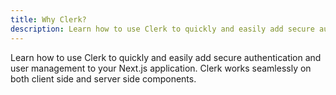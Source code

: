 ```yaml
---
title: Why Clerk?
description: Learn how to use Clerk to quickly and easily add secure authentication and user management to your Next.js application. Clerk works seamlessly on both client side and server side components.
---
```


Learn how to use Clerk to quickly and easily add secure authentication and user management to your Next.js application. Clerk works seamlessly on both client side and server side components.
